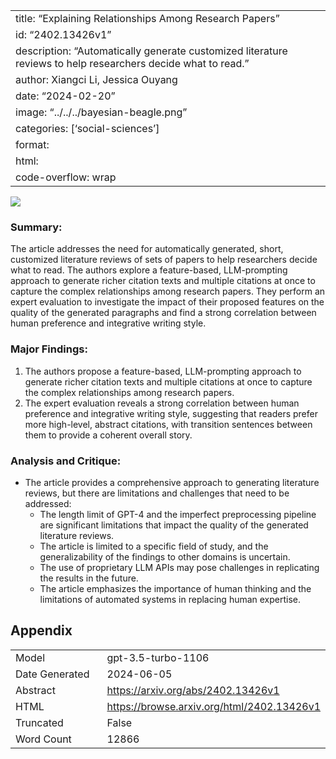 
---
title: "Explaining Relationships Among Research Papers"
id: "2402.13426v1"
description: "Automatically generate customized literature reviews to help researchers decide what to read."
author: Xiangci Li, Jessica Ouyang
date: "2024-02-20"
image: "../../../bayesian-beagle.png"
categories: ['social-sciences']
format:
  html:
    code-overflow: wrap
---

![](../../../bayesian-beagle.png)

### Summary:
The article addresses the need for automatically generated, short, customized literature reviews of sets of papers to help researchers decide what to read. The authors explore a feature-based, LLM-prompting approach to generate richer citation texts and multiple citations at once to capture the complex relationships among research papers. They perform an expert evaluation to investigate the impact of their proposed features on the quality of the generated paragraphs and find a strong correlation between human preference and integrative writing style.

### Major Findings:
1. The authors propose a feature-based, LLM-prompting approach to generate richer citation texts and multiple citations at once to capture the complex relationships among research papers.
2. The expert evaluation reveals a strong correlation between human preference and integrative writing style, suggesting that readers prefer more high-level, abstract citations, with transition sentences between them to provide a coherent overall story.

### Analysis and Critique:
- The article provides a comprehensive approach to generating literature reviews, but there are limitations and challenges that need to be addressed:
  - The length limit of GPT-4 and the imperfect preprocessing pipeline are significant limitations that impact the quality of the generated literature reviews.
  - The article is limited to a specific field of study, and the generalizability of the findings to other domains is uncertain.
  - The use of proprietary LLM APIs may pose challenges in replicating the results in the future.
  - The article emphasizes the importance of human thinking and the limitations of automated systems in replacing human expertise.

## Appendix

|          |          |
|----------|----------|
| Model     | gpt-3.5-turbo-1106       |
| Date Generated     | 2024-06-05       |
| Abstract | [https://arxiv.org/abs/2402.13426v1](https://arxiv.org/abs/2402.13426v1)        |
| HTML     | [https://browse.arxiv.org/html/2402.13426v1](https://browse.arxiv.org/html/2402.13426v1)       |
| Truncated       | False       |
| Word Count       | 12866       |